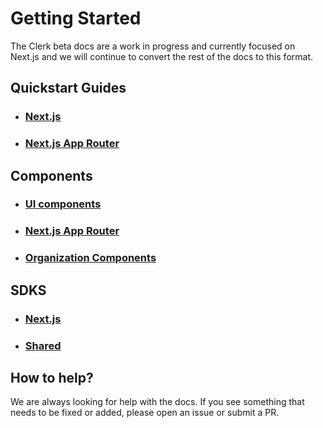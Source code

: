
# Getting Started

The Clerk beta docs are a work in progress and currently focused on Next.js and we will continue to convert the rest of the docs to this format.

## Quickstart Guides

- ### [Next.js](/quickstarts/next/next)
- ### [Next.js App Router](/quickstarts/next/next-beta)

## Components
- ### [UI components](/components/ui-components/sign-in)
- ### [Next.js App Router](/components/control-components/clerk-loaded)
- ### [Organization Components ](/components/organization-components/create-organization)

## SDKS
- ### [Next.js](/sdk/next/with-clerk-middleware)
- ### [Shared](/sdk/shared/use-user)


## How to help?

We are always looking for help with the docs. If you see something that needs to be fixed or added, please open an issue or submit a PR.

